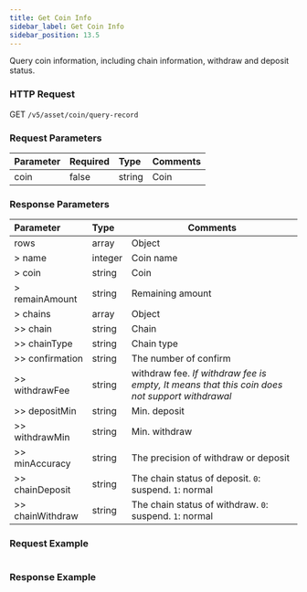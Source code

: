 ```yaml
---
title: Get Coin Info
sidebar_label: Get Coin Info
sidebar_position: 13.5
---
```


Query coin information, including chain information, withdraw and deposit status.

### HTTP Request
GET `/v5/asset/coin/query-record`

### Request Parameters
| Parameter | Required | Type | Comments|
|:----- |:-------|:-----|------ |
|coin |false |string |Coin |

### Response Parameters
| Parameter | Type | Comments|
|:----- |:-----|----- |
|rows |array|Object |
|> name |integer |Coin name |
|> coin |string |Coin |
|> remainAmount |string |Remaining amount|
|> chains |array |Object |
|>> chain |string |Chain |
|>> chainType |string |Chain type |
|>> confirmation |string |The number of confirm |
|>> withdrawFee |string |withdraw fee. _If withdraw fee is empty, It means that this coin does not support withdrawal_ |
|>> depositMin |string |Min. deposit |
|>> withdrawMin |string |Min. withdraw |
|>> minAccuracy |string |The precision of withdraw or deposit |
|>> chainDeposit |string |The chain status of deposit. `0`: suspend. `1`: normal |
|>> chainWithdraw |string |The chain status of withdraw. `0`: suspend. `1`: normal |

### Request Example

<Tabs>
<TabItem value="console" label="Console">

```http
```

</TabItem>
</Tabs>

### Response Example

<Tabs>
<TabItem value="js response" label="response">

```json

```
</TabItem>
</Tabs>
